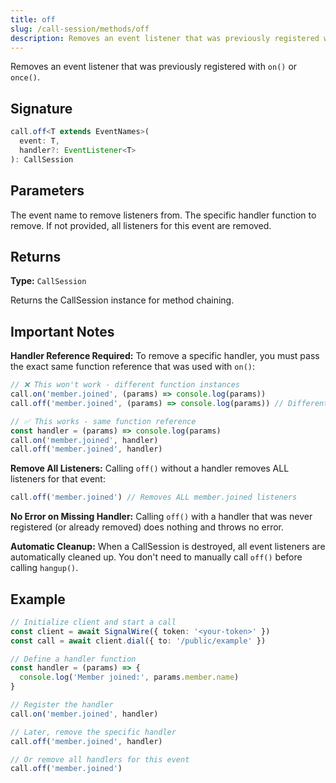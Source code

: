 ```yaml
---
title: off
slug: /call-session/methods/off
description: Removes an event listener that was previously registered with `on()` or `once()`.
---
```



Removes an event listener that was previously registered with `on()` or `once()`.

## Signature

```typescript
call.off<T extends EventNames>(
  event: T,
  handler?: EventListener<T>
): CallSession
```

## Parameters

<APIField name="event" type="string" required>
  The event name to remove listeners from.
</APIField>

<APIField name="handler" type="function">
  The specific handler function to remove. If not provided, all listeners for this event are removed.
</APIField>

## Returns

**Type:** `CallSession`

Returns the CallSession instance for method chaining.

## Important Notes

**Handler Reference Required:** To remove a specific handler, you must pass the exact same function reference that was used with `on()`:

```typescript
// ❌ This won't work - different function instances
call.on('member.joined', (params) => console.log(params))
call.off('member.joined', (params) => console.log(params)) // Different function!

// ✅ This works - same function reference
const handler = (params) => console.log(params)
call.on('member.joined', handler)
call.off('member.joined', handler)
```

**Remove All Listeners:** Calling `off()` without a handler removes ALL listeners for that event:

```typescript
call.off('member.joined') // Removes ALL member.joined listeners
```

**No Error on Missing Handler:** Calling `off()` with a handler that was never registered (or already removed) does nothing and throws no error.

**Automatic Cleanup:** When a CallSession is destroyed, all event listeners are automatically cleaned up. You don't need to manually call `off()` before calling `hangup()`.

## Example

```typescript
// Initialize client and start a call
const client = await SignalWire({ token: '<your-token>' })
const call = await client.dial({ to: '/public/example' })

// Define a handler function
const handler = (params) => {
  console.log('Member joined:', params.member.name)
}

// Register the handler
call.on('member.joined', handler)

// Later, remove the specific handler
call.off('member.joined', handler)

// Or remove all handlers for this event
call.off('member.joined')
```